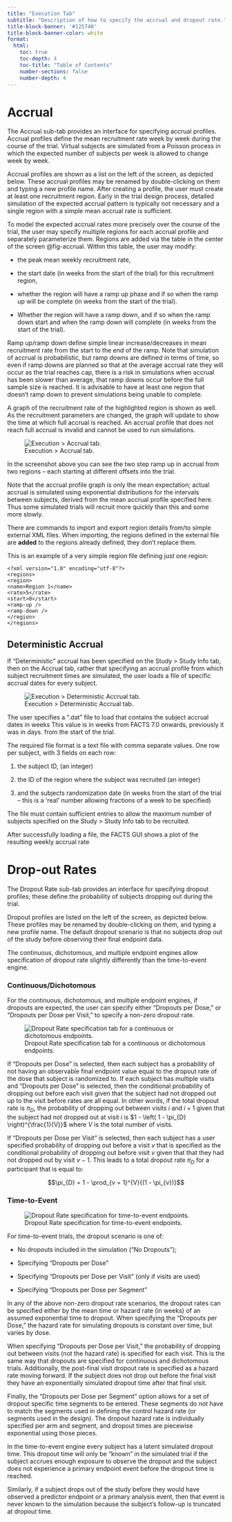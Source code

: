 ```yaml
---
title: "Execution Tab"
subtitle: "Description of how to specify the accrual and dropout rate."
title-block-banner: '#125740'
title-block-banner-color: white
format:
  html:
    toc: true
    toc-depth: 4
    toc-title: "Table of Contents"
    number-sections: false
    number-depth: 4
---
```



# Accrual

The Accrual sub-tab provides an interface for specifying accrual profiles. Accrual profiles define the mean recruitment rate week by week during the course of the trial. Virtual subjects are simulated from a Poisson process in which the expected number of subjects per week is allowed to change week by week.

Accrual profiles are shown as a list on the left of the screen, as depicted below. These accrual profiles may be renamed by double-clicking on them and typing a new profile name. After creating a profile, the user must create at least one recruitment region. Early in the trial design process, detailed simulation of the expected accrual pattern is typically not necessary and a single region with a simple mean accrual rate is sufficient.

To model the expected accrual rates more precisely over the course of the trial, the user may specify multiple regions for each accrual profile and
separately parameterize them. Regions are added via the table in the
center of the screen @fig-accrual. Within this table, the user may
modify:

-   the peak mean weekly recruitment rate,

-   the start date (in weeks from the start of the trial) for this
    recruitment region,

-   whether the region will have a ramp up phase and if so when the ramp
    up will be complete (in weeks from the start of the trial).

-   Whether the region will have a ramp down, and if so when the ramp
    down start and when the ramp down will complete (in weeks from the
    start of the trial).

Ramp up/ramp down define simple linear increase/decreases in mean
recruitment rate from the start to the end of the ramp. Note that
simulation of accrual is probabilistic, but ramp downs are defined in
terms of time, so even if ramp downs are planned so that at the average
accrual rate they will occur as the trial reaches cap, there is a risk
in simulations when accrual has been slower than average, that ramp
downs occur before the full sample size is reached. It is advisable to
have at least one region that doesn’t ramp down to prevent simulations
being unable to complete.

A graph of the recruitment rate of the highlighted region is shown as
well. As the recruitment parameters are changed, the graph will update
to show the time at which full accrual is reached. An accrual profile
that does not reach full accrual is invalid and cannot be used to run
simulations.

![Execution > Accrual tab.](coreUGattachments/CoreUserGuide/media/image2.png){#fig-accrual}

In the screenshot above you can see the two step ramp up in accrual from
two regions – each starting at different offsets into the trial.

Note that the accrual profile graph is only the mean expectation; actual
accrual is simulated using exponential distributions for the intervals
between subjects, derived from the mean accrual profile specified here.
Thus some simulated trials will recruit more quickly than this and some
more slowly.

There are commands to import and export region details from/to simple
external XML files. When importing, the regions defined in the external
file are **added** to the regions already defined, they don’t replace
them.

This is an example of a very simple region file defining just one
region:

```verbatim
<?xml version="1.0" encoding="utf-8"?>
<regions>
<region>
<name>Region 1</name>
<rate>5</rate>
<start>0</start>
<ramp-up />
<ramp-down />
</region>
</regions>
```

## Deterministic Accrual

If “Deterministic” accrual has been specified on the Study &gt; Study
Info tab, then on the Accrual tab, rather that specifying an accrual
profile from which subject recruitment times are simulated, the user
loads a file of specific accrual dates for every subject.

![Execution > Deterministic Accrual tab.](coreUGattachments/CoreUserGuide/media/image4.png){#fig-detaccrual}

The user specifies a “.dat” file to load that contains the <span class="custom-tooltip"> subject
accrual dates in weeks <span class="tooltip-text">This value is in weeks from FACTS 7.0 onwards, previously it was in days.</span> </span> from the start of the trial.

The required file format is a text file with comma separate values. One
row per subject, with 3 fields on each row:

1.  the subject ID, (an integer)

2.  the ID of the region where the subject was recruited (an integer)

3.  and the subjects randomization date (in weeks from the start of the
    trial – this is a ‘real’ number allowing fractions of a week to be
    specified)

The file must contain sufficient entries to allow the maximum number of
subjects specified on the Study > Study Info tab to be recruited.

After successfully loading a file, the FACTS GUI shows a plot of the
resulting weekly accrual rate

# Drop-out Rates {#sec-dropouts}

The Dropout Rate sub-tab provides an interface for specifying dropout
profiles; these define the probability of subjects dropping out during
the trial.

Dropout profiles are listed on the left of the screen, as depicted
below. These profiles may be renamed by double-clicking on them, and
typing a new profile name. The default dropout scenario is that no
subjects drop out of the study before observing their final endpoint data.

The continuous, dichotomous, and multiple endpoint engines allow specification
of dropout rate slightly differently than the time-to-event engine.

::: {.panel-tabset}

### Continuous/Dichotomous 

For the continuous, dichotomous, and multiple endpoint
engines, if dropouts are expected, the user can specify either
“Dropouts per Dose,” or “Dropouts per Dose per Visit,” to specify a non-zero
dropout rate.

![Dropout Rate specification tab for a continuous or dichotomous endpoints.](coreUGattachments/continuous/media/image35.png){#fig-cddropouts}

If “Dropouts per Dose” is selected, then each subject has a probability
of not having an observable final endpoint value equal to the dropout
rate of the dose that subject is randomized to. If each subject has
multiple visits and “Dropouts per Dose” is selected, then the
conditional probability of dropping out before each visit given that the
subject had not dropped out up to the visit before rates are all equal.
In other words, if the total dropout rate is $\pi_D$, the
probability of dropping out between visits $i$ and $i+1$ given that
the subject had not dropped out at visit $i$ is
$1 - \left( 1 - \pi_{D} \right)^{\frac{1}{V}}$ where $V$ is the total
number of visits.

If “Dropouts per Dose per Visit” is selected, then each subject has a
user specified probability of dropping out before a visit $v$ that is
specified as the conditional probability of dropping out before visit
$v$ given that that they had not dropped out by visit $v-1$. This
leads to a total dropout rate $\pi_D$ for a participant that
is equal to:

$$\pi_{D} = 1 - \prod_{v = 1}^{V}{(1 - \pi_{v})}$$

### Time-to-Event

![Dropout Rate specification for time-to-event endpoints.](coreUGattachments/tte/media/image37.png){#fig-ttedropouts}

For time-to-event trials, the dropout scenario is one of:

-   No dropouts included in the simulation ("No Dropouts");

-   Specifying "Dropouts per Dose"

-   Specifying "Dropouts per Dose per Visit" (only if visits are used)

-   Specifying "Dropouts per Dose per Segment"

In any of the above non-zero dropout rate scenarios, the dropout rates can
be specified either by the mean time or hazard rate (in weeks) of an assumed
exponential time to dropout. When specifying the "Dropouts per Dose," the
hazard rate for simulating dropouts is constant over time, but varies by dose.

When specifying "Dropouts per Dose per Visit," the probability of dropping out
between visits (not the hazard rate) is specified for each visit. This is
the same way that dropouts are specified for continuous and dichotomous trials.
Additionally, the post-final visit dropout rate is specified as a hazard rate
moving forward. If the subject does not drop out before the final visit they
have an exponentially simulated dropout time after that final visit.

Finally, the "Dropouts per Dose per Segment"
option allows for a set of dropout specific time segments to be entered. These
segments do not have to match the segments used in defining the control
hazard rate (or segments used in the design). The dropout hazard rate is
individually specified per arm and segment, and dropout times are piecewise
exponential using those pieces.

In the time-to-event engine every subject has a latent simulated dropout time.
This dropout time will only be "known" in the simulated trial if the subject
accrues enough exposure to observe the dropout and the subject does not
experience a primary endpoint event before the dropout time is reached.

Similarly, if a subject drops out of the study before they would have observed
a predictor endpoint or a primary analysis event, then that event is never
known to the simulation because the subject's follow-up is truncated at
dropout time.

:::
